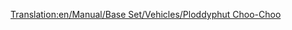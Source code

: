 [[Translation:en/Manual/Base Set/Vehicles/Ploddyphut Choo-Choo]]
{{ru/Поезда|Image=[[File:en/Ploddyphutchoochoo.png]]
|Name=Ploddyphut Choo-Choo
|Cost=£ 11718 (585900 р.)
|Speed=72 км/ч (45 миль/ч)
|Weight=85 т
|Power=400 л.с. (298 кВт)
|Annual=£ 1476 (73800 р.)
|Designed=1946
|Lifespan=20 
|Capacity=нет
|Description=Самый слабый и медленный паравоз в игрушечном климате. 
|Real-life=Вымышленный
}}